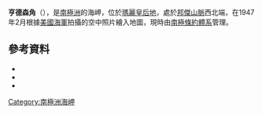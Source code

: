 {{coord|66|11|S|100|44|E|source:GNIS|display=title}}

'''亨德森角'''（{{lang-en|Cape Henderson}}），是[[南極洲|南極洲]]的海岬，位於[[瑪麗皇后地|瑪麗皇后地]]，處於[[邦傑山脈|邦傑山脈]]西北端，在1947年2月根據[[美國海軍|美國海軍]]拍攝的空中照片繪入地圖，現時由[[南極條約體系|南極條約體系]]管理。

==參考資料==
*{{cite gnis | type = antarid | id = 6633| name = Henderson, Cape | accessdate = 2012-06-11}}
*{{cite book |editor-first= Fred G. |editor-last= Alberts |title= Geographic Names of the Antarctic |url= http://archive.org/download/GeographicNamesOfTheAntarctic2ndEdition/Gna-GeographicNamesOfTheAntarctic2ndEdition1995.pdf |accessdate= 2012-04-05 |edition= second |date=June 1995 |publisher=United States Board on Geographic Names |page= 326}}
*{{usgs-gazetteer|id=6633|name=Henderson, Cape}}

{{Antarctica-geo-stub}}
[[Category:南極洲海岬|Category:南極洲海岬]]